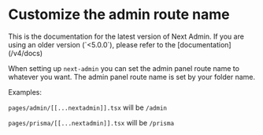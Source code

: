 
# Customize the admin route name

<Callout type="default">
  This is the documentation for the latest version of Next Admin. If you are using an older version (`<5.0.0`), please refer to the [documentation](/v4/docs)
</Callout>

When setting up `next-admin` you can set the admin panel route name to whatever you want.
The admin panel route name is set by your folder name.

Examples:

`pages/admin/[[...nextadmin]].tsx` will be `/admin`

`pages/prisma/[[...nextadmin]].tsx` will be `/prisma`
